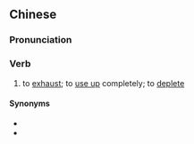 {{also|耗尽}}
==Chinese==
{{zh-forms|s=耗尽}}

===Pronunciation===
{{zh-pron
|m=hàojìn
|c=hou3 zeon6
|mn=hôⁿ-chīn
|cat=v
}}

===Verb===
{{zh-verb}}

# to [[exhaust]]; to [[use up]] completely; to [[deplete]]

====Synonyms====
* {{zh-l|用光}}
* {{zh-l|用盡}}